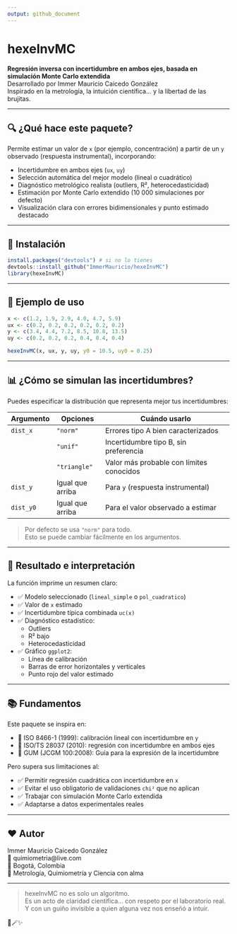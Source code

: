 ```yaml
---
output: github_document
---
```


# hexeInvMC

**Regresión inversa con incertidumbre en ambos ejes, basada en simulación Monte Carlo extendida**  
Desarrollado por Immer Mauricio Caicedo González  
Inspirado en la metrología, la intuición científica… y la libertad de las brujitas.

---

## 🔍 ¿Qué hace este paquete?

Permite estimar un valor de `x` (por ejemplo, concentración) a partir de un `y` observado (respuesta instrumental), incorporando:

- Incertidumbre en ambos ejes (`ux`, `uy`)
- Selección automática del mejor modelo (lineal o cuadrático)
- Diagnóstico metrológico realista (outliers, R², heterocedasticidad)
- Estimación por Monte Carlo extendido (10 000 simulaciones por defecto)
- Visualización clara con errores bidimensionales y punto estimado destacado

---

## 🚀 Instalación

```r
install.packages("devtools") # si no lo tienes
devtools::install_github("ImmerMauricio/hexeInvMC")
library(hexeInvMC)
```

---

## 🧪 Ejemplo de uso

```r
x <- c(1.2, 1.9, 2.9, 4.0, 4.7, 5.9)
ux <- c(0.2, 0.2, 0.2, 0.2, 0.2, 0.2)
y <- c(3.4, 4.4, 7.2, 8.5, 10.8, 13.5)
uy <- c(0.2, 0.2, 0.2, 0.4, 0.4, 0.4)

hexeInvMC(x, ux, y, uy, y0 = 10.5, uy0 = 0.25)
```

---

## 📊 ¿Cómo se simulan las incertidumbres?

Puedes especificar la distribución que representa mejor tus incertidumbres:

| Argumento   | Opciones        | Cuándo usarlo                              |
|-------------|-----------------|--------------------------------------------|
| `dist_x`    | `"norm"`        | Errores tipo A bien caracterizados         |
|             | `"unif"`        | Incertidumbre tipo B, sin preferencia      |
|             | `"triangle"`    | Valor más probable con límites conocidos   |
| `dist_y`    | Igual que arriba| Para `y` (respuesta instrumental)          |
| `dist_y0`   | Igual que arriba| Para el valor observado a estimar          |

> Por defecto se usa `"norm"` para todo.  
> Esto se puede cambiar fácilmente en los argumentos.

---

## 🧾 Resultado e interpretación

La función imprime un resumen claro:

- ✅ Modelo seleccionado (`lineal_simple` o `pol_cuadratico`)
- ✅ Valor de `x` estimado
- ✅ Incertidumbre típica combinada `uc(x)`
- ✅ Diagnóstico estadístico:
  - Outliers
  - R² bajo
  - Heterocedasticidad
- ✅ Gráfico `ggplot2`:
  - Línea de calibración
  - Barras de error horizontales y verticales
  - Punto rojo del valor estimado

---

## 📚 Fundamentos

Este paquete se inspira en:

- 📘 ISO 8466-1 (1999): calibración lineal con incertidumbre en `y`
- 📘 ISO/TS 28037 (2010): regresión con incertidumbre en ambos ejes
- 📘 GUM (JCGM 100:2008): Guía para la expresión de la incertidumbre

Pero supera sus limitaciones al:

- ✅ Permitir regresión cuadrática con incertidumbre en `x`
- ✅ Evitar el uso obligatorio de validaciones `chi²` que no aplican
- ✅ Trabajar con simulación Monte Carlo extendida
- ✅ Adaptarse a datos experimentales reales

---

## ❤️ Autor

Immer Mauricio Caicedo González  
📧 quimiometria@live.com  
📍 Bogotá, Colombia  
🧪 Metrología, Quimiometría y Ciencia con alma

---

> hexeInvMC no es solo un algoritmo.  
> Es un acto de claridad científica… con respeto por el laboratorio real.  
> Y con un guiño invisible a quien alguna vez nos enseñó a intuir.

🧚🪄️✨
